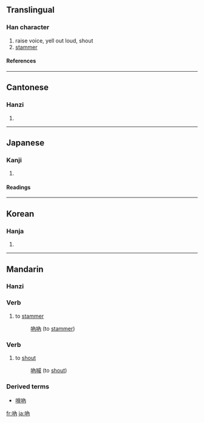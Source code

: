 {{see|呐}}

==Translingual==
===Han character===
{{Han char|rn=30|rad=口|as=04|sn=7|four=6402<sub>7</sub>|canj=口人月 (ROB)}}
# raise voice, yell out loud, shout
# [[stammer]]
====References====
{{Han ref|kx=0179.100|dkj=03370|dj=0397.040|hdz=10588.140|uh=5436|ud=21558|bh=A76F|bd=42863}}
----
==Cantonese==
===Hanzi===
{{yue-hanzi|jyut=|y=naap6, neut6}}
# {{defn|Cantonese}}
----
==Japanese==
===Kanji===
{{ja-kanji|grade=|rs=口04}}
# {{defn|Japanese}} 
====Readings====
{{ja-readings|on=[[とつ]] (totsu), [[どつ]] (dotsu)|kun=[[どもる]] (domoru)}}
----
==Korean==
===Hanja===
{{ko-hanja|hangeul=[[눌]], [[열]]|rv=nul, yeol|mr=nul, yŏl}}
# {{defn|Korean}}
----
==Mandarin==
===Hanzi===
{{cmn-hanzi|sim=呐|pin=[[nà]] ([[na4]])|wg=*<sup>4</sup>}}

===Verb===
{{cmn-verb|t|pin=nà|pint=na4|tra=吶|sim=呐|rs=口04}}

# {{literary|lang=zh-tw|skey=口04}} to [[stammer]]
#: [[吶吶]] (to [[stammer]])

===Verb===
{{cmn-verb|t|pin=nà|pint=na4|tra=吶|sim=呐|rs=口04}}

# {{literary|lang=zh-tw|skey=口04}} to [[shout]]
#: [[吶喊]] (to [[shout]])

===Derived terms===
*[[嗩吶]]

[[fr:吶]]
[[ja:吶]]